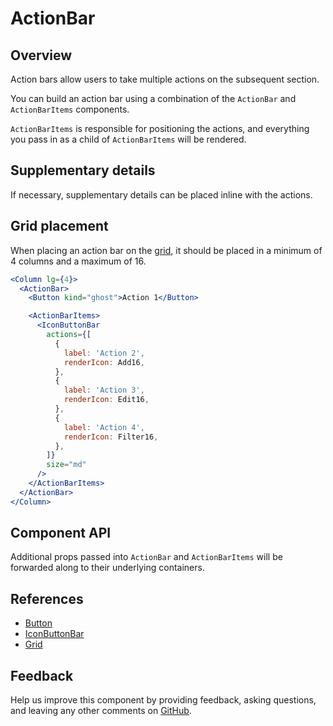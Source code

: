 

# ActionBar

## Overview

Action bars allow users to take multiple actions on the subsequent section.

You can build an action bar using a combination of the `ActionBar` and `ActionBarItems` components.

`ActionBarItems` is responsible for positioning the actions, and everything you pass in as a child of `ActionBarItems` will be rendered.

<Canvas withSource="open">
  <Story
    decorators={decorators}
    id="patterns-unstable-layout-modules-actionbar--default"
    parameters={parameters}
  />
</Canvas>

## Supplementary details

If necessary, supplementary details can be placed inline with the actions.

<Canvas>
  <Story id="patterns-unstable-layout-modules-actionbar--details" />
</Canvas>

## Grid placement

When placing an action bar on the [grid](#references), it should be placed in a minimum of 4 columns and a maximum of 16.

```jsx
<Column lg={4}>
  <ActionBar>
    <Button kind="ghost">Action 1</Button>

    <ActionBarItems>
      <IconButtonBar
        actions={[
          {
            label: 'Action 2',
            renderIcon: Add16,
          },
          {
            label: 'Action 3',
            renderIcon: Edit16,
          },
          {
            label: 'Action 4',
            renderIcon: Filter16,
          },
        ]}
        size="md"
      />
    </ActionBarItems>
  </ActionBar>
</Column>
```

## Component API

<ArgsTable />

Additional props passed into `ActionBar` and `ActionBarItems` will be forwarded along to their underlying containers.

## References

- [Button](https://react.carbondesignsystem.com/?path=/docs/button)
- [IconButtonBar](?path=/story/patterns-iconbuttonbar--default)
- [Grid](https://react.carbondesignsystem.com/?path=/docs/grid)

## Feedback

Help us improve this component by providing feedback, asking questions, and leaving any other comments on [GitHub](https://github.com/carbon-design-system/ibm-security/edit/dev/src/components/UNSTABLE__Layout/LayoutModules/ActionBar/index.mdx).
